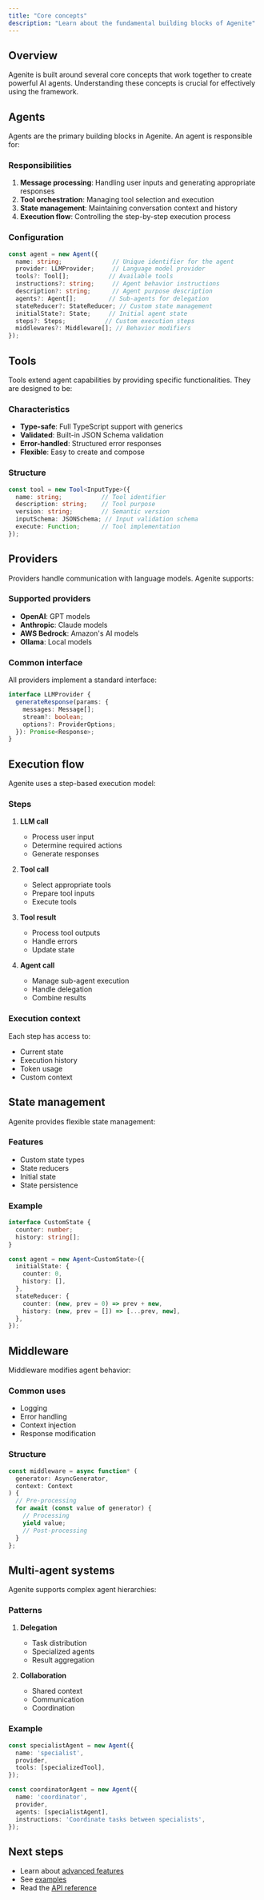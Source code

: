 ```yaml
---
title: "Core concepts"
description: "Learn about the fundamental building blocks of Agenite"
---
```


## Overview

Agenite is built around several core concepts that work together to create powerful AI agents. Understanding these concepts is crucial for effectively using the framework.

## Agents

Agents are the primary building blocks in Agenite. An agent is responsible for:

### Responsibilities

1. **Message processing**: Handling user inputs and generating appropriate responses
2. **Tool orchestration**: Managing tool selection and execution
3. **State management**: Maintaining conversation context and history
4. **Execution flow**: Controlling the step-by-step execution process

### Configuration

```typescript
const agent = new Agent({
  name: string;              // Unique identifier for the agent
  provider: LLMProvider;     // Language model provider
  tools?: Tool[];           // Available tools
  instructions?: string;     // Agent behavior instructions
  description?: string;      // Agent purpose description
  agents?: Agent[];         // Sub-agents for delegation
  stateReducer?: StateReducer; // Custom state management
  initialState?: State;     // Initial agent state
  steps?: Steps;           // Custom execution steps
  middlewares?: Middleware[]; // Behavior modifiers
});
```

## Tools

Tools extend agent capabilities by providing specific functionalities. They are designed to be:

### Characteristics

- **Type-safe**: Full TypeScript support with generics
- **Validated**: Built-in JSON Schema validation
- **Error-handled**: Structured error responses
- **Flexible**: Easy to create and compose

### Structure

```typescript
const tool = new Tool<InputType>({
  name: string;           // Tool identifier
  description: string;    // Tool purpose
  version: string;        // Semantic version
  inputSchema: JSONSchema; // Input validation schema
  execute: Function;      // Tool implementation
});
```

## Providers

Providers handle communication with language models. Agenite supports:

### Supported providers

- **OpenAI**: GPT models
- **Anthropic**: Claude models
- **AWS Bedrock**: Amazon's AI models
- **Ollama**: Local models

### Common interface

All providers implement a standard interface:

```typescript
interface LLMProvider {
  generateResponse(params: {
    messages: Message[];
    stream?: boolean;
    options?: ProviderOptions;
  }): Promise<Response>;
}
```

## Execution flow

Agenite uses a step-based execution model:

### Steps

1. **LLM call**
   - Process user input
   - Determine required actions
   - Generate responses

2. **Tool call**
   - Select appropriate tools
   - Prepare tool inputs
   - Execute tools

3. **Tool result**
   - Process tool outputs
   - Handle errors
   - Update state

4. **Agent call**
   - Manage sub-agent execution
   - Handle delegation
   - Combine results

### Execution context

Each step has access to:
- Current state
- Execution history
- Token usage
- Custom context

## State management

Agenite provides flexible state management:

### Features

- Custom state types
- State reducers
- Initial state
- State persistence

### Example

```typescript
interface CustomState {
  counter: number;
  history: string[];
}

const agent = new Agent<CustomState>({
  initialState: {
    counter: 0,
    history: [],
  },
  stateReducer: {
    counter: (new, prev = 0) => prev + new,
    history: (new, prev = []) => [...prev, new],
  },
});
```

## Middleware

Middleware modifies agent behavior:

### Common uses

- Logging
- Error handling
- Context injection
- Response modification

### Structure

```typescript
const middleware = async function* (
  generator: AsyncGenerator,
  context: Context
) {
  // Pre-processing
  for await (const value of generator) {
    // Processing
    yield value;
    // Post-processing
  }
};
```

## Multi-agent systems

Agenite supports complex agent hierarchies:

### Patterns

1. **Delegation**
   - Task distribution
   - Specialized agents
   - Result aggregation

2. **Collaboration**
   - Shared context
   - Communication
   - Coordination

### Example

```typescript
const specialistAgent = new Agent({
  name: 'specialist',
  provider,
  tools: [specializedTool],
});

const coordinatorAgent = new Agent({
  name: 'coordinator',
  provider,
  agents: [specialistAgent],
  instructions: 'Coordinate tasks between specialists',
});
```

## Next steps

- Learn about [advanced features](/essentials/advanced-features)
- See [examples](/essentials/examples)
- Read the [API reference](/api-reference/agent) 

